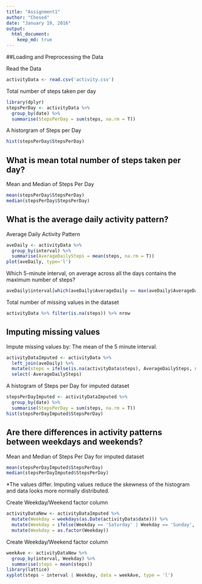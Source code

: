 ```yaml
---
title: "Assignment1"
author: "Chesed"
date: "January 19, 2016"
output: 
  html_document:
    keep_md: true
---
```


##Loading and Preprocessing the Data

Read the Data
```r
activityData <- read.csv('activity.csv')
```

Total number of steps taken per day
```r
library(dplyr)
stepsPerDay <- activityData %>%
  group_by(date) %>%
  summarise(StepsPerDay = sum(steps, na.rm = T))
```

A historgram of Steps per Day
```r
hist(stepsPerDay$StepsPerDay)
```

## What is mean total number of steps taken per day?

Mean and Median of Steps Per Day
```r
mean(stepsPerDay$StepsPerDay)
median(stepsPerDay$StepsPerDay)
```

## What is the average daily activity pattern?

Average Daily Activity Pattern
```r
aveDaily <- activityData %>%
  group_by(interval) %>%
  summarise(AverageDailySteps = mean(steps, na.rm = T))
plot(aveDaily, type='l')
```

Which 5-minute interval, on average across all the days contains the maximum number of steps?
```r
aveDaily$interval[which(aveDaily$AverageDaily == max(aveDaily$AverageDailySteps))]
```

Total number of missing values in the dataset
```r
activityData %>% filter(is.na(steps)) %>% nrow
```

## Imputing missing values

Impute missing values by:
The mean of the 5 minute interval.
```r
activityDataImputed <- activityData %>%
  left_join(aveDaily) %>%
  mutate(steps = ifelse(is.na(activityData$steps), AverageDailySteps, steps)) %>%
  select(-AverageDailySteps)
```

A histogram of Steps per Day for imputed dataset
```r
stepsPerDayImputed <- activityDataImputed %>%
  group_by(date) %>%
  summarise(StepsPerDay = sum(steps, na.rm = T))
hist(stepsPerDayImputed$StepsPerDay)
```

## Are there differences in activity patterns between weekdays and weekends?

Mean and Median of Steps Per Day for imputed dataset
```r
mean(stepsPerDayImputed$StepsPerDay)
median(stepsPerDayImputed$StepsPerDay)
```

*The values differ. Imputing values reduce the skewness of the histogram and data looks more normally distributed.

Create Weekday/Weekend factor column
```r
activityDataNew <- activityDataImputed %>%
  mutate(Weekday = weekdays(as.Date(activityData$date))) %>%
  mutate(Weekday = ifelse(Weekday == 'Saturday' | Weekday == 'Sunday', 'weekend', 'weekday')) %>%
  mutate(Weekday = as.factor(Weekday))
```

Create Weekday/Weekend factor column
```r
weekAve <- activityDataNew %>%
  group_by(interval, Weekday) %>%
  summarise(steps = mean(steps))
library(lattice)
xyplot(steps ~ interval | Weekday, data = weekAve, type = 'l')
```

